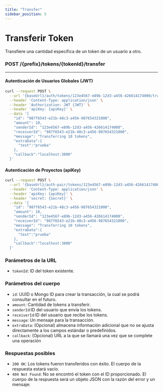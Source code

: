 ```yaml
---
title: "Transfer"
sidebar_position: 5
---
```


# Transferir Token

Transfiere una cantidad específica de un token de un usuario a otro.

### <span>POST</span> /{prefix}/tokens/{tokenId}/transfer

---

#### Autenticación de Usuarios Globales (JWT)

```bash
curl --request POST \
  --url '{baseUrl}/auth/tokens/123e4567-e89b-12d3-a456-426614174000/transfer' \
  --header 'Content-Type: application/json' \
  --header 'Authorization: JWT {JWT}' \
  --header 'apiKey: {apiKey}' \
  --data '{
    "id": "987f6543-e21b-48c3-a456-987654321000",
    "amount": 10,
    "senderId": "123e4567-e89b-12d3-a456-426614174000",
    "receiverId": "987f6543-e21b-48c3-a456-987654321000",
    "message": "Transferring 10 tokens",
    "extraData":{
      "test":"prueba"
    },
    "callback":"localhost:3000"
  }'
```

#### Autenticación de Proyectos (apiKey)

```bash
curl --request POST \
  --url '{baseUrl}/auth-pair/tokens/123e4567-e89b-12d3-a456-426614174000/transfer' \
  --header 'Content-Type: application/json' \
  --header 'apiKey: {apiKey}' \
  --header 'secret: {Secret}' \
  --data '{
    "id": "987f6543-e21b-48c3-a456-987654321000",
    "amount": 10,
    "senderId": "123e4567-e89b-12d3-a456-426614174000",
    "receiverId": "987f6543-e21b-48c3-a456-987654321000",
    "message": "Transferring 10 tokens",
    "extraData":{
      "test":"prueba"
    },
    "callback":"localhost:3000"
  }'
```

### Parámetros de la URL

- `tokenId`: ID del token existente.

### Parámetros del cuerpo

- `id`: UUID o Mongo ID para crear la transacción, la cual se podrá consultar en el futuro.
- `amount`: Cantidad de tokens a transferir.
- `senderId`:ID del usuario que envía los tokens.
- `receiverId`:ID del usuario que recibe los tokens.
- `message`: Un mensaje para la transacción.
- `extraData`: (Opcional) almacena información adicional que no se ajusta directamente a los campos estándar o predefinidos.
- `callback`: (Opcional) URL a la que se llamará una vez que se complete una operación

### Respuestas posibles

- `200 OK`: Los tokens fueron transferidos con éxito. El cuerpo de la respuesta estará vacío.
- `404 Not Found`: No se encontró el token con el ID proporcionado. El cuerpo de la respuesta será un objeto JSON con la razón del error y un mensaje:
